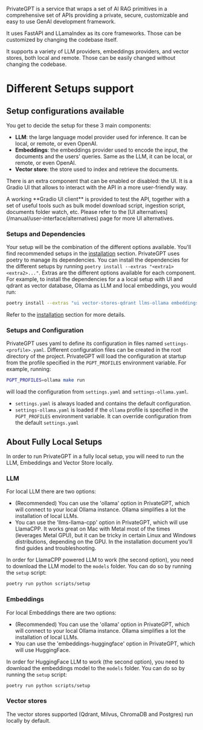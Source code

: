 PrivateGPT is a service that wraps a set of AI RAG primitives in a comprehensive set of APIs providing a private, secure, customizable and easy to use GenAI development framework.

It uses FastAPI and LLamaIndex as its core frameworks. Those can be customized by changing the codebase itself.

It supports a variety of LLM providers, embeddings providers, and vector stores, both local and remote. Those can be easily changed without changing the codebase.

# Different Setups support

## Setup configurations available
You get to decide the setup for these 3 main components:
- **LLM**: the large language model provider used for inference. It can be local, or remote, or even OpenAI.
- **Embeddings**: the embeddings provider used to encode the input, the documents and the users' queries. Same as the LLM, it can be local, or remote, or even OpenAI.
- **Vector store**: the store used to index and retrieve the documents.

There is an extra component that can be enabled or disabled: the UI. It is a Gradio UI that allows to interact with the API in a more user-friendly way.

<Callout intent = "warning">
A working **Gradio UI client** is provided to test the API, together with a set of useful tools such as bulk
model download script, ingestion script, documents folder watch, etc. Please refer to the [UI alternatives](/manual/user-interface/alternatives) page for more UI alternatives.
</Callout>

### Setups and Dependencies
Your setup will be the combination of the different options available. You'll find recommended setups in the [installation](./installation) section.
PrivateGPT uses poetry to manage its dependencies. You can install the dependencies for the different setups by running `poetry install --extras "<extra1> <extra2>..."`.
Extras are the different options available for each component. For example, to install the dependencies for a a local setup with UI and qdrant as vector database, Ollama as LLM and local embeddings, you would run:

```bash
poetry install --extras "ui vector-stores-qdrant llms-ollama embeddings-ollama"
```

Refer to the [installation](./installation) section for more details.

### Setups and Configuration
PrivateGPT uses yaml to define its configuration in files named `settings-<profile>.yaml`.
Different configuration files can be created in the root directory of the project.
PrivateGPT will load the configuration at startup from the profile specified in the `PGPT_PROFILES` environment variable.
For example, running:
```bash
PGPT_PROFILES=ollama make run
```
will load the configuration from `settings.yaml` and `settings-ollama.yaml`.
- `settings.yaml` is always loaded and contains the default configuration.
- `settings-ollama.yaml` is loaded if the `ollama` profile is specified in the `PGPT_PROFILES` environment variable. It can override configuration from the default `settings.yaml`

## About Fully Local Setups
In order to run PrivateGPT in a fully local setup, you will need to run the LLM, Embeddings and Vector Store locally.

### LLM
For local LLM there are two options:
* (Recommended) You can use the 'ollama' option in PrivateGPT, which will connect to your local Ollama instance. Ollama simplifies a lot the installation of local LLMs.
* You can use the 'llms-llama-cpp' option in PrivateGPT, which will use LlamaCPP. It works great on Mac with Metal most of the times (leverages Metal GPU), but it can be tricky in certain Linux and Windows distributions, depending on the GPU. In the installation document you'll find guides and troubleshooting.

In order for LlamaCPP powered LLM to work (the second option), you need to download the LLM model to the `models` folder. You can do so by running the `setup` script:
```bash
poetry run python scripts/setup
```
### Embeddings
For local Embeddings there are two options:
* (Recommended) You can use the 'ollama' option in PrivateGPT, which will connect to your local Ollama instance. Ollama simplifies a lot the installation of local LLMs.
* You can use the 'embeddings-huggingface' option in PrivateGPT, which will use HuggingFace.

In order for HuggingFace LLM to work (the second option), you need to download the embeddings model to the `models` folder. You can do so by running the `setup` script:
```bash
poetry run python scripts/setup
```
### Vector stores
The vector stores supported (Qdrant, Milvus, ChromaDB and Postgres) run locally by default.
